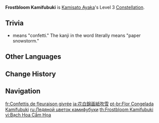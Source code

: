 {{Constellation Infobox
|image       = Constellation Frostbloom Kamifubuki.png
|description = Increases the Level of [[Kamisato Art: Soumetsu]] by 3.<br>Maximum upgrade level is 15.
|level       = 3
|character   = Kamisato Ayaka
|utility1    = Talent Level Increase
|utility2    = Elemental Burst Level Increase
}}
'''Frostbloom Kamifubuki''' is [[Kamisato Ayaka]]'s Level 3 [[Constellation]].

==Trivia==
* {{Lang|Kamifubuki|ja=紙吹雪}} means "confetti." The kanji in the word literally means "paper snowstorm."

==Other Languages==
{{Other Languages
|en      = Frostbloom Kamifubuki
|zhs     = 花白锦画纸吹雪
|zhs_rm  = Huābái Jǐnhuà Zhǐchuīxuě
|zht     = 花白錦畫紙吹雪
|zht_rm  = Huābái Jǐnhuà Zhǐchuīxuě
|zh_tl   = Confetti of Finely Stroked White Flowers
|ja      = 花白錦画紙吹雪
|ja_rm   = Hanashiro Nishikiga Kamifubuki{{Assumed}}
|ja_tl   = Confetti of Finely Stroked White Flowers
|ko      = 흩날리는 카미후부키
|ko_tl   = Fluttering Kamifubuki
|es      = Nieve inmaculada
|es_tl   = Inmaculate Snow
|fr      = Confettis de fleuraison givrée
|fr_tl   = Confetti of Frosted Flowering
|ru      = Ледяной цветок камифубуки
|ru_tl   = Icy Flower Kamifubuki
|th      = Frostbloom Kamifubuki
|vi      = Bạch Hoa Cẩm Họa
|vi_tl   = 
|de      = Frostblüte Kamifubuki
|de_tl   = Frostbloom Kamifubuki
|id      = Frostbloom Kamifubuki
|pt      = Flor Congelada Kamifubuki
|pt_tl   = Frozen Flower Kamifubuki
|tr      = Ayaz Çiçeklerinin Yağmuru
|tr_tl   = Frostflowers' Rain
|it      = Kamifubuki di fiori ghiacciati
|it_tl   = Frozen Flower Kamifubuki
}}

==Change History==
{{Change History|2.0}}
<!--
==References==
{{Reflist}}
-->
==Navigation==
{{Talent Navbox|Kamisato Ayaka}}

[[fr:Confettis de fleuraison givrée]]
[[ja:花白錦画紙吹雪]]
[[pt-br:Flor Congelada Kamifubuki]]
[[ru:Ледяной цветок камифубуки]]
[[th:Frostbloom Kamifubuki]]
[[vi:Bạch Hoa Cẩm Họa]]